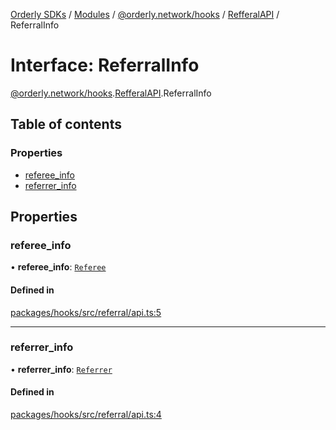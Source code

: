 [Orderly SDKs](/sdks/tech-doc/README) / [Modules](/sdks/tech-doc/modules) / [@orderly.network/hooks](/sdks/tech-doc/modules/orderly_network_hooks) / [RefferalAPI](/sdks/tech-doc/modules/orderly_network_hooks.RefferalAPI) / ReferralInfo

# Interface: ReferralInfo

[@orderly.network/hooks](/sdks/tech-doc/modules/orderly_network_hooks).[RefferalAPI](/sdks/tech-doc/modules/orderly_network_hooks.RefferalAPI).ReferralInfo

## Table of contents

### Properties

- [referee\_info](/sdks/tech-doc/interfaces/orderly_network_hooks.RefferalAPI.ReferralInfo#referee_info)
- [referrer\_info](/sdks/tech-doc/interfaces/orderly_network_hooks.RefferalAPI.ReferralInfo#referrer_info)

## Properties

### referee\_info

• **referee\_info**: [`Referee`](/sdks/tech-doc/modules/orderly_network_hooks.RefferalAPI#referee)

#### Defined in

[packages/hooks/src/referral/api.ts:5](https://github.com/OrderlyNetwork/js-sdk/blob/ba995f2/packages/hooks/src/referral/api.ts#L5)

___

### referrer\_info

• **referrer\_info**: [`Referrer`](../modules/orderly_network_hooks.RefferalAPI#referrer)

#### Defined in

[packages/hooks/src/referral/api.ts:4](https://github.com/OrderlyNetwork/js-sdk/blob/ba995f2/packages/hooks/src/referral/api.ts#L4)
